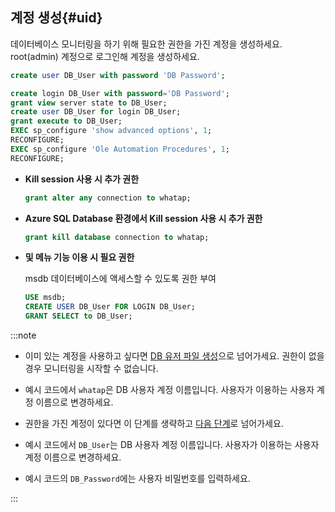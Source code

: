## 계정 생성{#uid}

데이터베이스 모니터링을 하기 위해 필요한 권한을 가진 계정을 생성하세요. root(admin) 계정으로 로그인해 계정을 생성하세요.

<InDoc product="altibase">

```sql title="SQL"
create user DB_User with password 'DB Password';
```

</InDoc>

<InDoc product="mssql">

```sql
create login DB_User with password='DB Password';
grant view server state to DB_User;
create user DB_User for login DB_User;
grant execute to DB_User;
EXEC sp_configure 'show advanced options', 1;
RECONFIGURE;
EXEC sp_configure 'Ole Automation Procedures', 1;
RECONFIGURE;
```

* **Kill session 사용 시 추가 권한**

  ```sql
  grant alter any connection to whatap;
  ```

* **Azure SQL Database 환경에서 Kill session 사용 시 추가 권한**

  ```sql
  grant kill database connection to whatap;
  ```

* **<Cmdname sid="side_dbJobInfo" className="uitext" /> 및 <Cmdname sid="side_dbBackupRecoveryHistory" className="uitext" /> 메뉴 기능 이용 시 필요 권한**

  msdb 데이터베이스에 액세스할 수 있도록 권한 부여

  ```sql
  USE msdb;
  CREATE USER DB_User FOR LOGIN DB_User;
  GRANT SELECT to DB_User;
  ```

</InDoc>

:::note

<Xclude product="postgresql,mysql,altibase,mssql">

* 이미 있는 계정을 사용하고 싶다면 [DB 유저 파일 생성](#create-db-user)으로 넘어가세요. 권한이 없을 경우 모니터링을 시작할 수 없습니다.

* 예시 코드에서 `whatap`은 DB 사용자 계정 이름입니다. 사용자가 이용하는 사용자 계정 이름으로 변경하세요.

</Xclude>

<InDoc product="postgresql,mysql,altibase,mssql">

* 권한을 가진 계정이 있다면 이 단계를 생략하고 [다음 단계](#check-accesskey)로 넘어가세요.

* 예시 코드에서 `DB_User`는 DB 사용자 계정 이름입니다. 사용자가 이용하는 사용자 계정 이름으로 변경하세요.

</InDoc>

* 예시 코드의 `DB_Password`에는 사용자 비밀번호를 입력하세요.

:::

